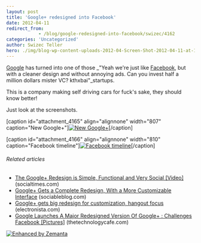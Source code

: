 ```yaml
---
layout: post
title: 'Google+ redesigned into Facebook'
date: 2012-04-11
redirect_from: 
            - /blog/google-redesigned-into-facebook/swizec/4162
categories: 'Uncategorized'
author: Swizec Teller
hero: ./img/blog-wp-content-uploads-2012-04-Screen-Shot-2012-04-11-at-11.28.06-PM.png
---
```

[Google](http://google.com "Google") has turned into one of those _"Yeah we're just like [Facebook](http://facebook.com "Facebook"), but with a cleaner design and without annoying ads. Can you invest half a million dollars mister VC? kthxbai"_startups.



This is a company making self driving cars for fuck's sake, they should know better!



Just look at the screenshots.





\[caption id="attachment_4165" align="alignnone" width="807" caption="New Google+"][![New Google+](http://swizec.com/blog/wp-content/uploads/2012/04/Screen-Shot-2012-04-11-at-11.28.06-PM.png "New Google+")](./img/blog-wp-content-uploads-2012-04-Screen-Shot-2012-04-11-at-11.28.06-PM.png)\[/caption]



\[caption id="attachment_4166" align="alignnone" width="810" caption="Facebook timeline"][![Facebook timeline](http://swizec.com/blog/wp-content/uploads/2012/04/Screen-Shot-2012-04-11-at-11.27.47-PM.png "Facebook timeline")](./img/blog-wp-content-uploads-2012-04-Screen-Shot-2012-04-11-at-11.27.47-PM.png)\[/caption]

###### Related articles

- [The Google+ Redesign is Simple, Functional and Very Social \[Video\]](http://socialtimes.com/the-google-redesign-is-simple-functional-and-very-social-video_b93994) (socialtimes.com)
- [Google+ Gets a Complete Redesign, With a More Customizable Interface](http://www.sociableblog.com/2012/04/11/google-plus-gets-redesign/) (sociableblog.com)
- [Google+ gets big redesign for customization, hangout focus](http://www.electronista.com/articles/12/04/11/google.reworked.early/) (electronista.com)
- [Google Launches A Major Redesigned Version Of Google+ : Challenges Facebook \[Pictures\]](http://thetechnologycafe.com/google-launches-a-major-redesigned-version-of-google-challenges-facebook-pictures/) (thetechnologycafe.com)

[![Enhanced by Zemanta](http://img.zemanta.com/zemified_e.png?x-id=84ed8b42-97da-436e-b2e3-568f811b9515)](http://www.zemanta.com/ "Enhanced by Zemanta")